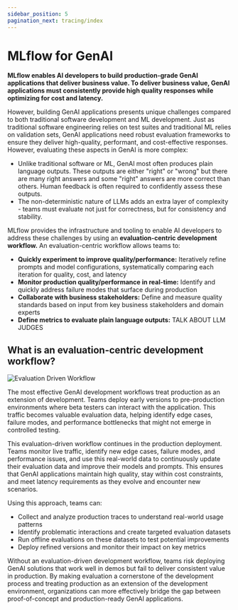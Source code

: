 ```yaml
---
sidebar_position: 5
pagination_next: tracing/index
---
```



# MLflow for GenAI

**MLflow enables AI developers to build production-grade GenAI applications that deliver business value. To deliver business value, GenAI applications must consistently provide high quality responses while optimizing for cost and latency.**

However, building GenAI applications presents unique challenges compared to both traditional software development and ML development.  Just as traditional software engineering relies on test suites and traditional ML relies on validation sets, GenAI applications need robust evaluation frameworks to ensure they deliver high-quality, performant, and cost-effective responses.  However, evaluating these aspects in GenAI is more complex:
- Unlike traditional software or ML, GenAI most often produces plain language outputs.  These outputs are either "right" or "wrong" but there are many right answers and some "right" answers are more correct than others.  Human feedback is often required to confidently assess these outputs.
- The non-deterministic nature of LLMs adds an extra layer of complexity - teams must evaluate not just for correctness, but for consistency and stability.

MLflow provides the infrastructure and tooling to enable AI developers to address these challenges by using an **evaluation-centric development workflow.**  An evaluation-centric workflow allows teams to:

- **Quickly experiment to improve quality/performance:** Iteratively refine prompts and model configurations, systematically comparing each iteration for quality, cost, and latency
- **Monitor production quality/performance in real-time:** Identify and quickly address failure modes that surface during production
- **Collaborate with business stakeholders:**  Define and measure quality standards based on input from key business stakeholders and domain experts
- **Define metrics to evaluate plain language outputs:** TALK ABOUT LLM JUDGES

## What is an evaluation-centric development workflow?

![Evaluation Driven Workflow](/images/genai/eval-driven-dev.png)

The most effective GenAI development workflows treat production as an extension of development. Teams deploy early versions to pre-production environments where beta testers can interact with the application. This traffic becomes valuable evaluation data, helping identify edge cases, failure modes, and performance bottlenecks that might not emerge in controlled testing. 

This evaluation-driven workflow continues in the production deployment. Teams monitor live traffic, identify new edge cases, failure modes, and performance issues, and use this real-world data to continuously update their evaluation data and improve their models and prompts. This ensures that GenAI applications maintain high quality, stay within cost constraints, and meet latency requirements as they evolve and encounter new scenarios.

Using this approach, teams can:
- Collect and analyze production traces to understand real-world usage patterns
- Identify problematic interactions and create targeted evaluation datasets
- Run offline evaluations on these datasets to test potential improvements
- Deploy refined versions and monitor their impact on key metrics

Without an evaluation-driven development workflow, teams risk deploying GenAI solutions that work well in demos but fail to deliver consistent value in production. By making evaluation a cornerstone of the development process and treating production as an extension of the development environment, organizations can more effectively bridge the gap between proof-of-concept and production-ready GenAI applications.